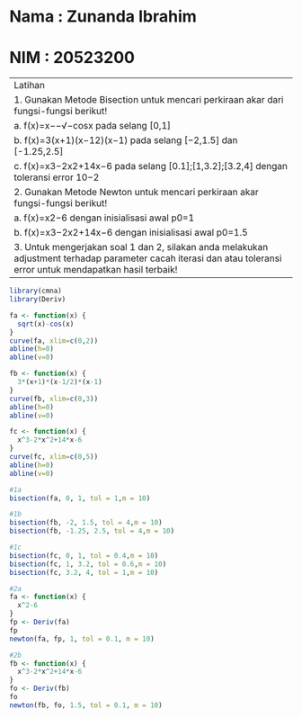 # Nama : Zunanda Ibrahim
# NIM  : 20523200

---
Latihan
1. Gunakan Metode Bisection untuk mencari perkiraan akar dari fungsi-fungsi berikut!
    a. f(x)=x−−√−cosx pada selang [0,1]
    b. f(x)=3(x+1)(x−12)(x−1) pada selang [−2,1.5] dan [-1.25,2.5]
    c. f(x)=x3−2x2+14x−6 pada selang [0.1];[1,3.2];[3.2,4] dengan toleransi error 10−2
2. Gunakan Metode Newton untuk mencari perkiraan akar fungsi-fungsi berikut!
    a. f(x)=x2−6 dengan inisialisasi awal p0=1
    b. f(x)=x3−2x2+14x−6 dengan inisialisasi awal p0=1.5
3. Untuk mengerjakan soal 1 dan 2, silakan anda melakukan adjustment terhadap parameter      cacah iterasi dan atau toleransi error untuk mendapatkan hasil terbaik!
---
```r
library(cmna)
library(Deriv)
```

```r
fa <- function(x) {
  sqrt(x)-cos(x)
}
curve(fa, xlim=c(0,2))
abline(h=0)
abline(v=0)
```
```r
fb <- function(x) {
  3*(x+1)*(x-1/2)*(x-1)
}
curve(fb, xlim=c(0,3))
abline(h=0)
abline(v=0)
```
```r
fc <- function(x) {
  x^3-2*x^2+14*x-6
}
curve(fc, xlim=c(0,5))
abline(h=0)
abline(v=0)
```
```r
#1a
bisection(fa, 0, 1, tol = 1,m = 10)
```
```r
#1b
bisection(fb, -2, 1.5, tol = 4,m = 10)
bisection(fb, -1.25, 2.5, tol = 4,m = 10)
```
```r
#1c
bisection(fc, 0, 1, tol = 0.4,m = 10)
bisection(fc, 1, 3.2, tol = 0.6,m = 10)
bisection(fc, 3.2, 4, tol = 1,m = 10)
```
```r
#2a
fa <- function(x) {
  x^2-6
}
fp <- Deriv(fa)
fp
newton(fa, fp, 1, tol = 0.1, m = 10)
```
```r
#2b
fb <- function(x) {
  x^3-2*x^2+14*x-6
}
fo <- Deriv(fb)
fo
newton(fb, fo, 1.5, tol = 0.1, m = 10)
```


